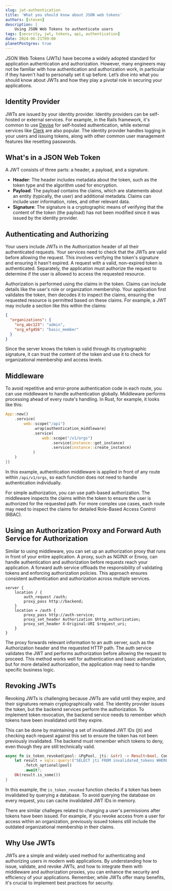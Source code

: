 ```yaml
---
slug: jwt-authentication
title: 'What you should know about JSON web tokens'
authors: [steven]
description: |
    Using JSON Web Tokens to authenticate users
tags: [security, jwt, tokens, api, authentication]
date: 2024-06-21T09:00
planetPostgres: true
---
```


JSON Web Tokens (JWTs) have become a widely adopted standard for application authentication and authorization. However, many engineers may not be familiar with how authentication and authorization work, in particular if they haven't had to personally set it up before. Let’s dive into what you should know about JWTs and how they play a pivotal role in securing your applications.

## Identity Provider

JWTs are issued by your identity provider. Identity providers can be self-hosted or external services. For example, in the Rails framework, it's common to use [Devise](https://github.com/heartcombo/devise) for self-hosted authentication, while external services like [Clerk](https://clerk.com/) are also popular. The identity provider handles logging in your users and issuing tokens, along with other common user management features like resetting passwords.

## What's in a JSON Web Token

A JWT consists of three parts: a header, a payload, and a signature.

- **Header**: The header includes metadata about the token, such as the token type and the algorithm used for encryption.
- **Payload**: The payload contains the claims, which are statements about an entity (typically, the user) and additional metadata. Claims can include user information, roles, and other relevant data.
- **Signature**: The signature is a cryptographic means of verifying that the content of the token (the payload) has not been modified since it was issued by the identity provider.

## Authenticating and Authorizing

Your users include JWTs in the Authorization header of all their authenticated requests. Your services need to check that the JWTs are valid before allowing the request. This involves verifying the token's signature and ensuring it hasn't expired. A request with a valid, non-expired token is authenticated. Separately, the application must authorize the request to determine if the user is allowed to access the requested resource.

Authorization is performed using the claims in the token. Claims can include details like the user's role or organization membership. Your application first validates the token, then decodes it to inspect the claims, ensuring the requested resource is permitted based on these claims. For example, a JWT may include a section like this within the claims:

```json
{
  "organizations": {
    "org_abc123": "admin",
    "org_efg456": "basic_member"
  }
}
```

Since the server knows the token is valid through its cryptographic signature, it can trust the content of the token and use it to check for organizational membership and access levels.

## Middleware

To avoid repetitive and error-prone authentication code in each route, you can use middleware to handle authentication globally. Middleware performs processing ahead of every route's handling. In Rust, for example, it looks like this:

```rust
App::new()
    .service(
        web::scope("/api")
            .wrap(authentication_middleware)
            .service(
                web::scope("/v1/orgs")
                    .service(instance::get_instance)
                    .service(instance::create_instance)
            )
    )
})
```

In this example, authentication middleware is applied in front of any route within `/api/v1/orgs`, so each function does not need to handle authentication individually.

For simple authorization, you can use path-based authorization. The middleware inspects the claims within the token to ensure the user is authorized for the requested path. For more complex use cases, each route may need to inspect the claims for detailed Role-Based Access Control (RBAC).

## Using an Authorization Proxy and Forward Auth Service for Authorization

Similar to using middleware, you can set up an authorization proxy that runs in front of your entire application. A proxy, such as NGINX or Envoy, can handle authentication and authorization before requests reach your application. A forward auth service offloads the responsibility of validating tokens and enforcing authorization policies. This approach ensures consistent authentication and authorization across multiple services.

```plaintext
server {
    location / {
        auth_request /auth;
        proxy_pass http://backend;
    }
    location = /auth {
        proxy_pass http://auth-service;
        proxy_set_header Authorization $http_authorization;
        proxy_set_header X-Original-URI $request_uri;
    }
}
```

The proxy forwards relevant information to an auth server, such as the Authorization header and the requested HTTP path. The auth service validates the JWT and performs authorization before allowing the request to proceed. This method works well for authentication and basic authorization, but for more detailed authorization, the application may need to handle specific business logic.

## Revoking JWTs

Revoking JWTs is challenging because JWTs are valid until they expire, and their signatures remain cryptographically valid. The identity provider issues the token, but the backend services perform the authorization. To implement token revocation, the backend service needs to remember which tokens have been invalidated until they expire.

This can be done by maintaining a set of invalidated JWT IDs (jti) and checking each request against this set to ensure the token has not been previously invalidated. The backend must remember which tokens to deny, even though they are still technically valid.

```rust
async fn is_token_revoked(pool: &PgPool, jti: &str) -> Result<bool, ControlPlaneError> {
    let result = sqlx::query!("SELECT jti FROM invalidated_tokens WHERE jti = $1", jti)
        .fetch_optional(pool)
        .await?;
    Ok(result.is_some())
}
```

In this example, the `is_token_revoked` function checks if a token has been invalidated by querying a database. To avoid querying the database on every request, you can cache invalidated JWT IDs in memory.

There are similar challeges related to changing a user's permissions after tokens have been issued. For example, if you revoke access from a user for access within an organization, previously issued tokens still include the outdated organizational membership in their claims.

## Why Use JWTs

JWTs are a simple and widely used method for authenticating and authorizing users in modern web applications. By understanding how to issue, validate, and revoke JWTs, and how to integrate them with middleware and authorization proxies, you can enhance the security and efficiency of your applications. Remember, while JWTs offer many benefits, it's crucial to implement best practices for security.
